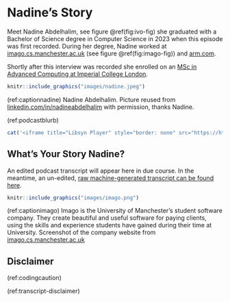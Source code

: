 # Nadine's Story {#nadine}

Meet Nadine Abdelhalim, see figure \@ref(fig:ivo-fig) she graduated with a Bachelor of Science degree in Computer Science in 2023 when this episode was first recorded. During her degree, Nadine worked at [imago.cs.manchester.ac.uk](https://imago.cs.manchester.ac.uk/) (see figure \@ref(fig:imago-fig)) and [arm.com](https://www.arm.com/).

Shortly after this interview was recorded she enrolled on an [MSc in Advanced Computing at Imperial College London](https://www.imperial.ac.uk/study/courses/postgraduate-taught/advanced-computing/).

```r
knitr::include_graphics("images/nadine.jpeg")
```
(ref:captionnadine) Nadine Abdelhalim. Picture reused from [linkedin.com/in/nadineabdelhalim](https://www.linkedin.com/in/nadineabdelhalim) with permission, thanks Nadine.

(ref:podcastblurb)

```r
cat('<iframe title="Libsyn Player" style="border: none" src="https://html5-player.libsyn.com/embed/episode/id/27147834/height/90/theme/custom/thumbnail/yes/direction/forward/render-playlist/no/custom-color/000000/" height="90" width="100%" scrolling="no"  allowfullscreen="" webkitallowfullscreen="true" mozallowfullscreen="true" allowfullscreen="true" msallowfullscreen="true" style="border: none;"></iframe>')
```

## What's Your Story Nadine? {#nadine-story}

An edited podcast transcript will appear here in due course. In the meantime, an un-edited, [raw machine-generated transcript can be found here](https://github.com/dullhunk/cdyf/blob/master/raw-transcript-nadine.md).


```r
knitr::include_graphics("images/imago.png")
```
(ref:captionimago) Imago is the University of Manchester’s student software company. They create beautiful and useful software for paying clients, using the skills and experience students have gained during their time at University. Screenshot of the company website from [imago.cs.manchester.ac.uk](https://imago.cs.manchester.ac.uk/)


## Disclaimer  


::: {.rmdcaution}

(ref:codingcaution)

(ref:transcript-disclaimer)  

:::


